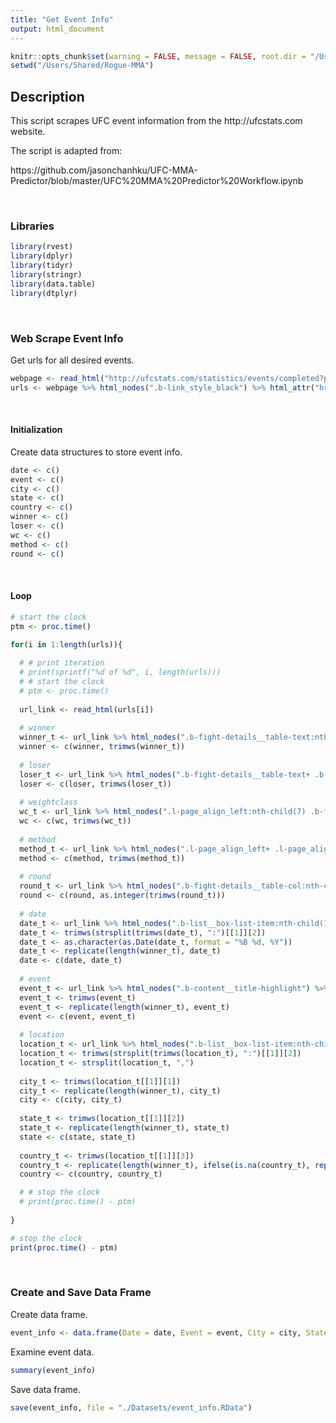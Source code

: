 ```yaml
---
title: "Get Event Info"
output: html_document
---
```


```r
knitr::opts_chunk$set(warning = FALSE, message = FALSE, root.dir = "/Users/Shared/Rogue-MMA")
setwd("/Users/Shared/Rogue-MMA")
```

## Description 

This script scrapes UFC event information from the http://ufcstats.com website.

The script is adapted from:

https://github.com/jasonchanhku/UFC-MMA-Predictor/blob/master/UFC%20MMA%20Predictor%20Workflow.ipynb

 <br>
   
### Libraries

```r
library(rvest)
library(dplyr)
library(tidyr)
library(stringr)
library(data.table)
library(dtplyr)
```

 <br>
   
### Web Scrape Event Info

Get urls for all desired events. 

```r
webpage <- read_html("http://ufcstats.com/statistics/events/completed?page=all")
urls <- webpage %>% html_nodes(".b-link_style_black") %>% html_attr("href")
```

 <br>
 
#### Initialization 

Create data structures to store event info.

```r
date <- c()
event <- c()
city <- c()
state <- c()
country <- c()
winner <- c()
loser <- c()
wc <- c()
method <- c()
round <- c()
```

 <br>
   
#### Loop

```r
# start the clock
ptm <- proc.time()

for(i in 1:length(urls)){
  
  # # print iteration
  # print(sprintf("%d of %d", i, length(urls)))
  # # start the clock
  # ptm <- proc.time()
  
  url_link <- read_html(urls[i])
  
  # winner 
  winner_t <- url_link %>% html_nodes(".b-fight-details__table-text:nth-child(1) .b-link_style_black") %>% html_text()
  winner <- c(winner, trimws(winner_t))
  
  # loser
  loser_t <- url_link %>% html_nodes(".b-fight-details__table-text+ .b-fight-details__table-text .b-link_style_black") %>% html_text()
  loser <- c(loser, trimws(loser_t))
  
  # weightclass
  wc_t <- url_link %>% html_nodes(".l-page_align_left:nth-child(7) .b-fight-details__table-text") %>% html_text()
  wc <- c(wc, trimws(wc_t))
  
  # method
  method_t <- url_link %>% html_nodes(".l-page_align_left+ .l-page_align_left .b-fight-details__table-text:nth-child(1)") %>% html_text()
  method <- c(method, trimws(method_t))
  
  # round 
  round_t <- url_link %>% html_nodes(".b-fight-details__table-col:nth-child(9) .b-fight-details__table-text") %>% html_text()
  round <- c(round, as.integer(trimws(round_t)))
  
  # date
  date_t <- url_link %>% html_nodes(".b-list__box-list-item:nth-child(1)") %>% html_text()
  date_t <- trimws(strsplit(trimws(date_t), ":")[[1]][2])
  date_t <- as.character(as.Date(date_t, format = "%B %d, %Y"))
  date_t <- replicate(length(winner_t), date_t)
  date <- c(date, date_t)    
  
  # event
  event_t <- url_link %>% html_nodes(".b-content__title-highlight") %>% html_text()
  event_t <- trimws(event_t)
  event_t <- replicate(length(winner_t), event_t)
  event <- c(event, event_t)
  
  # location
  location_t <- url_link %>% html_nodes(".b-list__box-list-item:nth-child(2)") %>% html_text()
  location_t <- trimws(strsplit(trimws(location_t), ":")[[1]][2])
  location_t <- strsplit(location_t, ",")
  
  city_t <- trimws(location_t[[1]][1])
  city_t <- replicate(length(winner_t), city_t)
  city <- c(city, city_t)
  
  state_t <- trimws(location_t[[1]][2])
  state_t <- replicate(length(winner_t), state_t)
  state <- c(state, state_t)
  
  country_t <- trimws(location_t[[1]][3])
  country_t <- replicate(length(winner_t), ifelse(is.na(country_t), replicate(length(winner_t), state_t),replicate(length(winner_t), country_t)))
  country <- c(country, country_t)

  # # stop the clock
  # print(proc.time() - ptm)
  
}

# stop the clock
print(proc.time() - ptm)
```

 <br>
   
### Create and Save Data Frame

Create data frame.

```r
event_info <- data.frame(Date = date, Event = event, City = city, State = state, Country = country, Winner = winner, Loser = loser, WeightClass = wc, Round = round, Method = method)
```

Examine event data.

```r
summary(event_info)
```

Save data frame. 

```r
save(event_info, file = "./Datasets/event_info.RData")
```
